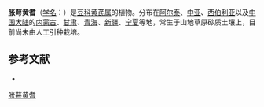 {{Speciesbox
| name = 胀萼黄耆
| status = 
| status_system = 
| image =
| genus = Astragalus
| species = ellipsoideus
| authority = Ledeb.
}}

'''胀萼黄耆'''（[[学名|学名]]：{{lang|la|''Astragalus ellipsoideus''}}）是[[豆科|豆科]][[黄芪属|黄芪属]]的植物。分布在[[阿尔泰|阿尔泰]]、[[中亚|中亚]]、[[西伯利亚|西伯利亚]]以及[[中国大陆|中国大陆]]的[[内蒙古|内蒙古]]、[[甘肃|甘肃]]、[[青海|青海]]、[[新疆|新疆]]、[[宁夏|宁夏]]等地，常生于山地草原砂质土壤上，目前尚未由人工引种栽培。

== 参考文献 ==
<div class="references-small">
* {{cite web| url =http://www.bioinfo.cn/db05/KmzwSpecies.php?action=view&id=15679| title =胀萼黄耆| work =《中国高等植物数据库全库》| publisher =中国科学院微生物研究所| author =昆明植物研究所| accessdate =2009-02-24| deadurl =yes| archiveurl =https://web.archive.org/web/20160305014500/http://www.bioinfo.cn/db05/KmzwSpecies.php?action=view&id=15679| archivedate =2016-03-05}}
</div>
{{Taxonbar|from=Q15228062}}

[[Category:黄芪属|胀萼黄耆]]


{{植物小作品}}